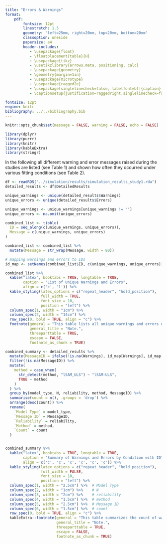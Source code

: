 ```yaml
---
title: "Errors & Warnings"
format:
    pdf:
        fontsize: 12pt
        linestretch: 1.5
        geometry: "left=25mm, right=20mm, top=20mm, bottom=20mm"
        classoption: oneside
        papersize: a4
        header-includes:
           - \usepackage{float}
           - \floatplacement{table}{H}
           - \usepackage{tikz}
           - \usetikzlibrary{arrows.meta, positioning, calc}
           - \usepackage{geometry}
           - \geometry{margin=1in}
           - \usepackage{microtype}
           - \usepackage{ragged2e}
           - \usepackage[singlelinecheck=false, labelfont=bf]{caption}
           - \captionsetup{justification=raggedright,singlelinecheck=false, labelfont=bf}

fontsize: 12pt
engine: knitr
bibliography: ../../bibliography.bib
---
```


```r
knitr::opts_chunk$set(message = FALSE, warning = FALSE, echo = FALSE)
```

```r
library(dplyr)
library(purrr)
library(knitr)
library(kableExtra)
library(stringr)
```

In the following all different warning and error messages raised during the studies are listed (see Table 1) and shown how often they occurred under various fitting conditions (see Table 2).

```r
df <- readRDS("../simulation/results/simulation_results_study1.rda")
detailed_results <- df$DetailedResults

```

```r
unique_warnings <- unique(detailed_results$Warnings)
unique_errors <- unique(detailed_results$Errors)

unique_warnings <- unique_warnings[unique_warnings != ""]
unique_errors <- na.omit(unique_errors)

combined_list <- tibble(
  ID = seq_along(c(unique_warnings, unique_errors)),
  Message = c(unique_warnings, unique_errors)
)

combined_list <- combined_list %>%
  mutate(Message = str_wrap(Message, width = 80))

# mapping warnings and errors to IDs
id_map <- setNames(combined_list$ID, c(unique_warnings, unique_errors))

combined_list %>%
  kable("latex", booktabs = TRUE, longtable = TRUE, 
        caption = "List of Unique Warnings and Errors",
        align = c('c', 'l')) %>%
  kable_styling(latex_options = c("repeat_header", "hold_position"),
                full_width = TRUE,
                font_size = 10,
                position = "left") %>%
  column_spec(1, width = "1cm") %>%
  column_spec(2, width = "14cm") %>%
  row_spec(0, bold = TRUE, align = "c") %>%
  footnote(general = "This table lists all unique warnings and errors encountered during the simulation study.",
           general_title = "Note.",
           threeparttable = TRUE,
           escape = FALSE,
           footnote_as_chunk = TRUE)

```

```r
combined_summary <- detailed_results %>%
  mutate(MessageID = ifelse(!is.na(Warnings), id_map[Warnings], id_map[Errors])) %>%
  filter(!is.na(MessageID)) %>%
  mutate(
    method = case_when(
      str_detect(method, "lSAM_ULS") ~ "lSAM-ULS",
      TRUE ~ method
    )
  ) %>%
  group_by(model_type, N, reliability, method, MessageID) %>%
  summarise(count = n(), .groups = 'drop') %>%
  arrange(desc(count)) %>%
  rename(
    `Model Type` = model_type,
    `Message ID` = MessageID,
    `Reliability` = reliability,
    `Method` = method,
    `Count` = count
  )


combined_summary %>%
  kable("latex", booktabs = TRUE, longtable = TRUE, 
        caption = "Summary of Warnings and Errors by Condition with ID",
        align = c('c', 'c', 'c', 'c', 'c', 'c')) %>%
  kable_styling(latex_options = c("repeat_header", "hold_position"), 
                full_width = FALSE, 
                font_size = 10,
                position = "left") %>%
  column_spec(1, width = "2.5cm") %>%  # Model Type
  column_spec(2, width = "1cm") %>%    # N
  column_spec(3, width = "2cm") %>%    # reliability
  column_spec(4, width = "1.5cm") %>%  # method
  column_spec(5, width = "2.5cm") %>%  # Message ID
  column_spec(6, width = "1.5cm") %>%  # count
  row_spec(0, bold = TRUE, align = "c") %>%
  kableExtra::footnote(general = "This table summarizes the count of warnings and errors for each condition in simulation study 1 with the respective ID number corresponding to table 1.",
                       general_title = "Note.",
                       threeparttable = TRUE,
                       escape = FALSE,
                       footnote_as_chunk = TRUE)
```
